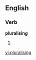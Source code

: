 ==English==

===Verb===
'''pluralising'''

# {{present participle of|[[pluralise]]}}

[[vi:pluralising]]